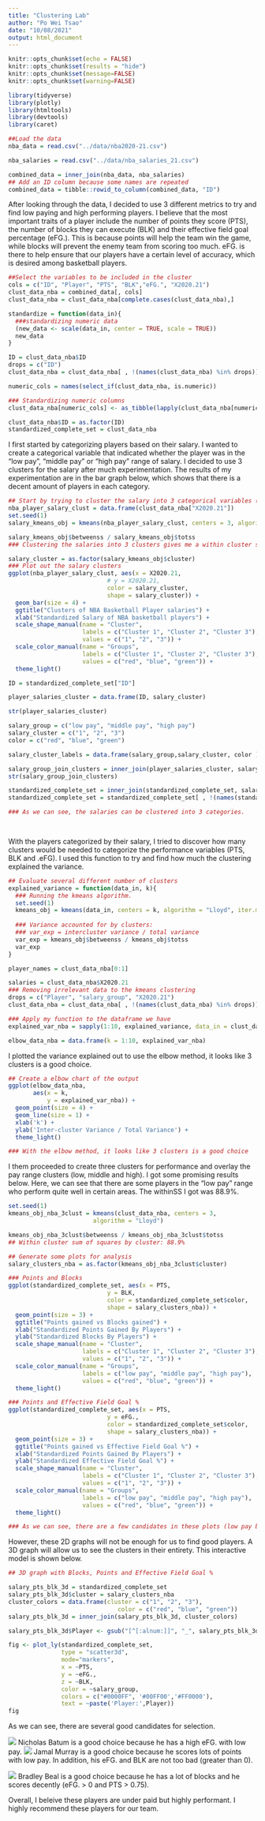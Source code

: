 ```yaml
---
title: "Clustering Lab"
author: "Po Wei Tsao"
date: "10/08/2021"
output: html_document
---
```


```r
knitr::opts_chunk$set(echo = FALSE)
knitr::opts_chunk$set(results = "hide")
knitr::opts_chunk$set(message=FALSE)
knitr::opts_chunk$set(warning=FALSE)
```

```r
library(tidyverse)
library(plotly)
library(htmltools)
library(devtools)
library(caret)
```

```r
##Load the data
nba_data = read.csv("../data/nba2020-21.csv")

nba_salaries = read.csv("../data/nba_salaries_21.csv")

combined_data = inner_join(nba_data, nba_salaries)
## Add an ID column because some names are repeated
combined_data = tibble::rowid_to_column(combined_data, "ID")

```

After looking through the data, I decided to use 3 different metrics to try and find low paying and high performing players. I believe that the most important traits of a player include the number of points they score (PTS), the number of blocks they can execute (BLK) and their effective field goal percentage (eFG.). This is because points will help the team win the game, while blocks will prevent the enemy team from scoring too much. eFG. is there to help ensure that our players have a certain level of accuracy, which is desired among basketball players.


```r
##Select the variables to be included in the cluster 
cols = c("ID", "Player", "PTS", "BLK","eFG.", "X2020.21")
clust_data_nba = combined_data[, cols]
clust_data_nba = clust_data_nba[complete.cases(clust_data_nba),]

standardize = function(data_in){
  ###standardizing numeric data
  (new_data <- scale(data_in, center = TRUE, scale = TRUE))
  new_data
}

ID = clust_data_nba$ID
drops = c("ID")
clust_data_nba = clust_data_nba[ , !(names(clust_data_nba) %in% drops)]

numeric_cols = names(select_if(clust_data_nba, is.numeric))

### Standardizing numeric columns
clust_data_nba[numeric_cols] <- as_tibble(lapply(clust_data_nba[numeric_cols], standardize))

clust_data_nba$ID = as.factor(ID)
standardized_complete_set = clust_data_nba

```

I first started by categorizing players based on their salary. I wanted to create a categorical variable that indicated whether the player was in the "low pay", "middle pay" or "high pay" range of salary. I decided to use 3 clusters for the salary after much experimentation. The results of my experimentation are in the bar graph below, which shows that there is a decent amount of players in each category.
```r
## Start by trying to cluster the salary into 3 categorical variables (low pay, middle play and high pay)
nba_player_salary_clust = data.frame(clust_data_nba["X2020.21"])
set.seed(1)
salary_kmeans_obj = kmeans(nba_player_salary_clust, centers = 3, algorithm = "Lloyd", iter.max = 30)

salary_kmeans_obj$betweenss / salary_kmeans_obj$totss
### Clustering the salaries into 3 clusters gives me a within cluster sum of squares by cluster of 90.6%.

salary_cluster = as.factor(salary_kmeans_obj$cluster)
### Plot out the salary clusters
ggplot(nba_player_salary_clust, aes(x = X2020.21, 
                            # y = X2020.21,
                            color = salary_cluster,
                            shape = salary_cluster)) + 
  geom_bar(size = 4) +
  ggtitle("Clusters of NBA Basketball Player salaries") +
  xlab("Standardized Salary of NBA basketball players") +
  scale_shape_manual(name = "Cluster", 
                     labels = c("Cluster 1", "Cluster 2", "Cluster 3"),
                     values = c("1", "2", "3")) +
  scale_color_manual(name = "Groups",        
                     labels = c("Cluster 1", "Cluster 2", "Cluster 3"),
                     values = c("red", "blue", "green")) +
  theme_light()

ID = standardized_complete_set["ID"]

player_salaries_cluster = data.frame(ID, salary_cluster)

str(player_salaries_cluster)

salary_group = c("low pay", "middle pay", "high pay")
salary_cluster = c("1", "2", "3")
color = c("red", "blue", "green")

salary_cluster_labels = data.frame(salary_group,salary_cluster, color )

salary_group_join_clusters = inner_join(player_salaries_cluster, salary_cluster_labels)
str(salary_group_join_clusters)

standardized_complete_set = inner_join(standardized_complete_set, salary_group_join_clusters)
standardized_complete_set = standardized_complete_set[ , !(names(standardized_complete_set) %in% c("salary_cluster"))]

### As we can see, the salaries can be clustered into 3 categories.

  
```

With the players categorized by their salary, I tried to discover how many clusters would be needed to categorize the performance variables (PTS, BLK and .eFG). I used this function to try and find how much the clustering explained the variance.
```r
## Evaluate several different number of clusters
explained_variance = function(data_in, k){
  ### Running the kmeans algorithm.
  set.seed(1)
  kmeans_obj = kmeans(data_in, centers = k, algorithm = "Lloyd", iter.max = 30)
  
  ### Variance accounted for by clusters:
  ### var_exp = intercluster variance / total variance
  var_exp = kmeans_obj$betweenss / kmeans_obj$totss
  var_exp  
}

```

```r

player_names = clust_data_nba[0:1]

salaries = clust_data_nba$X2020.21
### Removing irrelevant data to the kmeans clustering
drops = c("Player", "salary_group", "X2020.21")
clust_data_nba = clust_data_nba[ , !(names(clust_data_nba) %in% drops)]

### Apply my function to the dataframe we have
explained_var_nba = sapply(1:10, explained_variance, data_in = clust_data_nba)

elbow_data_nba = data.frame(k = 1:10, explained_var_nba)
```

I plotted the variance explained out to use the elbow method, it looks like 3 clusters is a good choice.
```r
## Create a elbow chart of the output 
ggplot(elbow_data_nba, 
       aes(x = k,  
           y = explained_var_nba)) + 
  geom_point(size = 4) +           
  geom_line(size = 1) +          
  xlab('k') + 
  ylab('Inter-cluster Variance / Total Variance') + 
  theme_light()

### With the elbow method, it looks like 3 clusters is a good choice
```


I them proceeded to create three clusters for performance and overlay the pay range clusters (low, middle and high). I got some promising results below. Here, we can see that there are some players in the "low pay" range who perform quite well in certain areas. The withinSS I got was 88.9%.
```r
set.seed(1)
kmeans_obj_nba_3clust = kmeans(clust_data_nba, centers = 3, 
                        algorithm = "Lloyd")

kmeans_obj_nba_3clust$betweenss / kmeans_obj_nba_3clust$totss
## Within cluster sum of squares by cluster: 88.9%

```
```r
## Generate some plots for analysis
salary_clusters_nba = as.factor(kmeans_obj_nba_3clust$cluster)

### Points and Blocks
ggplot(standardized_complete_set, aes(x = PTS, 
                            y = BLK,
                            color = standardized_complete_set$color,
                            shape = salary_clusters_nba)) + 
  geom_point(size = 3) +
  ggtitle("Points gained vs Blocks gained") +
  xlab("Standardized Points Gained By Players") +
  ylab("Standardized Blocks By Players") +
  scale_shape_manual(name = "Cluster", 
                     labels = c("Cluster 1", "Cluster 2", "Cluster 3"),
                     values = c("1", "2", "3")) +
  scale_color_manual(name = "Groups",         
                     labels = c("low pay", "middle pay", "high pay"),
                     values = c("red", "blue", "green")) +
  theme_light()

### Points and Effective Field Goal %
ggplot(standardized_complete_set, aes(x = PTS, 
                            y = eFG.,
                            color = standardized_complete_set$color,
                            shape = salary_clusters_nba)) + 
  geom_point(size = 3) +
  ggtitle("Points gained vs Effective Field Goal %") +
  xlab("Standardized Points Gained By Players") +
  ylab("Standardized Effective Field Goal %") +
  scale_shape_manual(name = "Cluster", 
                     labels = c("Cluster 1", "Cluster 2", "Cluster 3"),
                     values = c("1", "2", "3")) +
  scale_color_manual(name = "Groups",        
                     labels = c("low pay", "middle pay", "high pay"),
                     values = c("red", "blue", "green")) +
  theme_light()

### As we can see, there are a few candidates in these plots (low pay but high performance.) Let's analyze them in a 3D Graph.
```
However, these 2D graphs will not be enough for us to find good players. A 3D graph will allow us to see the clusters in their entirety. This interactive model is shown below.
```r
## 3D graph with Blocks, Points and Effective Field Goal %

salary_pts_blk_3d = standardized_complete_set
salary_pts_blk_3d$cluster = salary_clusters_nba
cluster_colors = data.frame(cluster = c("1", "2", "3"),
                               color = c("red", "blue", "green"))
salary_pts_blk_3d = inner_join(salary_pts_blk_3d, cluster_colors)

salary_pts_blk_3d$Player <- gsub("[^[:alnum:]]", "_", salary_pts_blk_3d$Player)

fig <- plot_ly(standardized_complete_set, 
               type = "scatter3d",
               mode="markers",
               x = ~PTS, 
               y = ~eFG., 
               z = ~BLK,
               color = ~salary_group,
               colors = c("#0000FF", '#00FF00','#FF0000'),
               text = ~paste('Player:',Player))
fig

```
As we can see, there are several good candidates for selection. 

![](../06_Clustering/high_eFG._player.png)
Nicholas Batum is a good choice because he has a high eFG. with low pay.
![](../06_Clustering/high_points_player.png)
Jamal Murray is a good choice because he scores lots of points with low pay. In addition, his eFG. and BLK are not too bad (greater than 0).

![](../06_Clustering/high_block_rate_player.png)
Bradley Beal is a good choice because he has a lot of blocks and he scores decently (eFG. > 0 and PTS > 0.75).

Overall, I beleive these players are under paid but highly performant. I highly recommend these players for our team.






